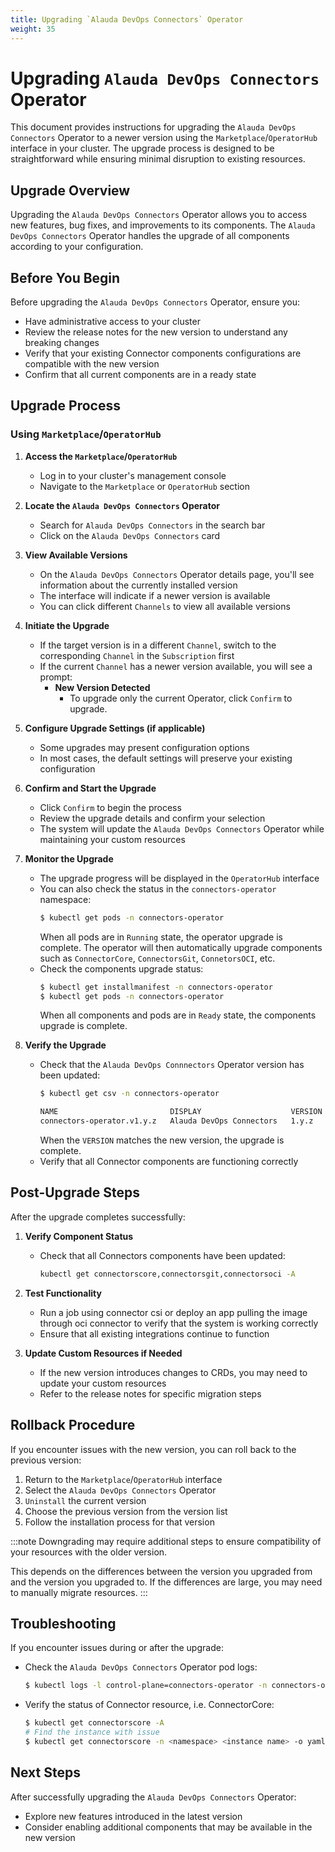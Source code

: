```yaml
---
title: Upgrading `Alauda DevOps Connectors` Operator
weight: 35
---
```



# Upgrading `Alauda DevOps Connectors` Operator


This document provides instructions for upgrading the `Alauda DevOps Connectors` Operator to a newer version using the `Marketplace`/`OperatorHub` interface in your cluster. The upgrade process is designed to be straightforward while ensuring minimal disruption to existing resources.

## Upgrade Overview

Upgrading the `Alauda DevOps Connectors` Operator allows you to access new features, bug fixes, and improvements to its components. The `Alauda DevOps Connectors` Operator handles the upgrade of all components according to your configuration.

## Before You Begin

Before upgrading the `Alauda DevOps Connectors` Operator, ensure you:

- Have administrative access to your cluster
- Review the release notes for the new version to understand any breaking changes
- Verify that your existing Connector components configurations are compatible with the new version
- Confirm that all current components are in a ready state

## Upgrade Process

### Using `Marketplace`/`OperatorHub`

1. **Access the `Marketplace`/`OperatorHub`**
   - Log in to your cluster's management console
   - Navigate to the `Marketplace` or `OperatorHub` section

2. **Locate the `Alauda DevOps Connectors` Operator**
   - Search for `Alauda DevOps Connectors` in the search bar
   - Click on the `Alauda DevOps Connectors` card

3. **View Available Versions**
   - On the `Alauda DevOps Connectors` Operator details page, you'll see information about the currently installed version
   - The interface will indicate if a newer version is available
   - You can click different `Channels` to view all available versions

4. **Initiate the Upgrade**
   - If the target version is in a different `Channel`, switch to the corresponding `Channel` in the `Subscription` first
   - If the current `Channel` has a newer version available, you will see a prompt:
     - **New Version Detected**
       - To upgrade only the current Operator, click `Confirm` to upgrade.

5. **Configure Upgrade Settings (if applicable)**
   - Some upgrades may present configuration options
   - In most cases, the default settings will preserve your existing configuration

6. **Confirm and Start the Upgrade**
   - Click `Confirm` to begin the process
   - Review the upgrade details and confirm your selection
   - The system will update the `Alauda DevOps Connectors` Operator while maintaining your custom resources

7. **Monitor the Upgrade**
   - The upgrade progress will be displayed in the `OperatorHub` interface
   - You can also check the status in the `connectors-operator` namespace:
     ```bash
     $ kubectl get pods -n connectors-operator
     ```
     When all pods are in `Running` state, the operator upgrade is complete.
     The operator will then automatically upgrade components such as `ConnectorCore`, `ConnectorsGit`, `ConnetorsOCI`, etc.
   - Check the components upgrade status:
     ```bash
     $ kubectl get installmanifest -n connectors-operator
     $ kubectl get pods -n connectors-operator
     ```
     When all components and pods are in `Ready` state, the components upgrade is complete.

8. **Verify the Upgrade**
   - Check that the `Alauda DevOps Connnectors` Operator version has been updated:
     ```bash
     $ kubectl get csv -n connectors-operator

     NAME                         DISPLAY                    VERSION   REPLACES                     PHASE
     connectors-operator.v1.y.z   Alauda DevOps Connectors   1.y.z     connectors-operator.v1.y.z   Succeeded
     ```
     When the `VERSION` matches the new version, the upgrade is complete.
   - Verify that all Connector components are functioning correctly


## Post-Upgrade Steps

After the upgrade completes successfully:

1. **Verify Component Status**
   - Check that all Connectors components have been updated:
     ```bash
     kubectl get connectorscore,connectorsgit,connectorsoci -A
     ```

2. **Test Functionality**
   - Run a job using connector csi or deploy an app pulling the image through oci connector to verify that the system is working correctly
   - Ensure that all existing integrations continue to function

3. **Update Custom Resources if Needed**
   - If the new version introduces changes to CRDs, you may need to update your custom resources
   - Refer to the release notes for specific migration steps

## Rollback Procedure

If you encounter issues with the new version, you can roll back to the previous version:

1. Return to the `Marketplace`/`OperatorHub` interface
2. Select the `Alauda DevOps Connectors` Operator
3. `Uninstall` the current version
4. Choose the previous version from the version list
5. Follow the installation process for that version

:::note
Downgrading may require additional steps to ensure compatibility of your resources with the older version.

This depends on the differences between the version you upgraded from and the version you upgraded to. If the differences are large, you may need to manually migrate resources.
:::


## Troubleshooting

If you encounter issues during or after the upgrade:

- Check the `Alauda DevOps Connectors` Operator pod logs:
  ```bash
  $ kubectl logs -l control-plane=connectors-operator -n connectors-operator
  ```

- Verify the status of Connector resource, i.e. ConnectorCore:
  ```bash
  $ kubectl get connectorscore -A
  # Find the instance with issue
  $ kubectl get connectorscore -n <namespace> <instance name> -o yaml
  ```

## Next Steps

After successfully upgrading the `Alauda DevOps Connectors` Operator:

- Explore new features introduced in the latest version
- Consider enabling additional components that may be available in the new version
